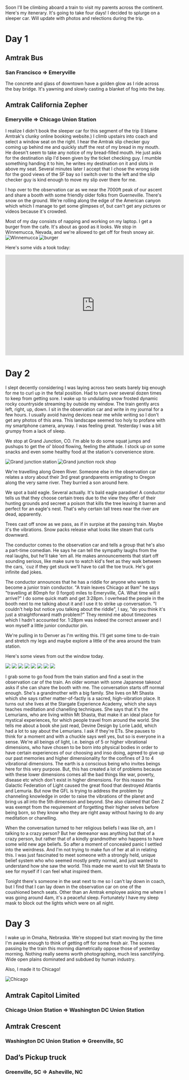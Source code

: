 Soon I'll be climbing aboard a train to visit my parents across the continent. Here's my itenerary. It's going to take four days! I decided to splurge on a sleeper car. Will update with photos and relections during the trip.

# Day 1

## Amtrak Bus
### San Francisco => Emeryville

The concrete and glass of downtown have a golden glow as I ride across the bay bridge. It's yawning and slowly casting a blanket of fog into the bay.

## Amtrak California Zepher
### Emeryville => Chicago Union Station

I realize I didn't book the sleeper car for this segment of the trip (I blame Amtrak's clunky online booking website.) I climb upstairs into coach and select a window seat on the right. I hear the Amtrak slip checker guy coming up behind me and quickly stuff the rest of my bread in my mouth. He doesn't seem to take any notice of my bread-filled mouth. He just asks for the destination slip I'd been given by the ticket checking guy. I mumble something handing it to him, he writes my destination on it and slots in above my seat. Several minutes later I accept that I chose the wrong side for the good views of the SF bay so I switch over to the left and the slip checker guy is kind enough to move my slip over there for me.

I hop over to the observation car as we near the 7000ft peak of our ascent and share a booth with some friendly older folks from Guerneville. There's snow on the ground. We're rolling along the edge of the American canyon which which I manage to get some glimpses of, but can't get any pictures or videos because it's crowded.

Most of my day consists of napping and working on my laptop. I get a burger from the cafe. It's about as good as it looks. We stop in Winnemucca, Nevada, and we're allowed to get off for fresh snowy air.
![Winnemucca](/a/zepher-capitol-crescent/winnemucca.jpg)
![burger](/a/zepher-capitol-crescent/burger.jpg)

Here's some vids a took today:
<iframe width="560" height="315" src="https://www.youtube-nocookie.com/embed/kNJZ3stnHH4" title="YouTube video player" frameborder="0" allow="accelerometer; autoplay; clipboard-write; encrypted-media; gyroscope; picture-in-picture" allowfullscreen></iframe>

# Day 2

I slept decently considering I was laying across two seats barely big enough for me to curl up in the fetal position. Had to turn over several dozen times to keep from getting sore. I wake up to undulating snow frosted dynamic rocky countryside streaming by outside my window. The train gently arcs left, right, up, down. I sit in the observation car and write in my journal for a few hours. I usually avoid having devices near me while writing so I don't get any photos of this area. This landscape seemed too holy to profane with my smartphone camera, anyway. I was feeling great. Yesterday I was a bit grumpy from a lack of sleep.

We stop at Grand Junction, CO. I'm able to do some squat jumps and pushups to get the ol' blood flowing, feeling the altitude. I stock up on some snacks and even some healthy food at the station's convenience store.

![Grand junction station](/a/zepher-capitol-crescent/IMG_1657.jpg "Brrr")
![Grand junction rock shop](/a/zepher-capitol-crescent/IMG_1658.jpg "Rocks!")

We're travelling along Green River. Someone else in the observation car relates a story about their 3rd great grandparents emigrating to Oregon along the very same river. They burried a son around here.

We spot a bald eagle. Several actually. It's bald eagle paradise! A conductor tells us that they choose certain trees due to the view they offer of their hunting grounds and secreet a poison that kills the tree leaving it barren and perfect for an eagle's nest. That's why certain tall trees near the river are dead, apparently.

Trees cast off snow as we pass, as if in surpise at the passing train. Maybe it's the vibrations. Snow packs release what looks like steam that curls downward.

The conductor comes to the observation car and tells a group that he's also a part-time comedian. He says he can tell the sympathy laughs from the real laughs, but he'll take 'em all. He makes announcements that start off sounding serious, like make sure to watch kid's feet as they walk between the cars, `cuz if they get stuck we'll have to call the toe truck. He's got infinite dad jokes.

The conductor announces that he has a riddle for anyone who wants to become a junior train conductor. "A train leaves Chicago at 9am" he says "travelling at 80mph for (I forgot) miles to Emeryville, CA. What time will it arrive?" I do some quick math and get 3:28pm. I overhead the people in the booth next to me talking about it and I use it to strike up conversation. "I couldn't help but notice you talking about the riddle", I say, "do you think it's just a straightforward math problem?" They remind me about timezones which I hadn't accounted for. 1:28pm was indeed the correct answer and I won myself a little junior conductor pin.

We're pulling in to Denver as I'm writing this. I'll get some time to de-train and stretch my legs and maybe explore a little of the area around the train station.

Here's some views from out the window today.

![](/a/zepher-capitol-crescent/IMG_1662.jpg)
![](/a/zepher-capitol-crescent/IMG_1665.jpg)
![](/a/zepher-capitol-crescent/IMG_1671.jpg)
![](/a/zepher-capitol-crescent/IMG_1681.jpg)
![](/a/zepher-capitol-crescent/IMG_1689.jpg)
![](/a/zepher-capitol-crescent/IMG_1692.jpg)
![](/a/zepher-capitol-crescent/IMG_1696.jpg)
![](/a/zepher-capitol-crescent/IMG_1710.jpg)

I grab some to go food from the train station and find a seat in the observation car of the train. An older woman with some Japanese takeout asks if she can share the booth with me. The conversation starts off normal enough. She's a grandmother with a big family. She lives on Mt Shasta which she says rather matter-of-factly is a sacred, high-vibration place. It turns out she lives at the Stargate Experience Academy, which she says teaches meditation and chanelling techniques. She says that it's the Lemurians, who are living within Mt Shasta, that make it an ideal place for mystical experiences, for which people travel from around the world. She tells me about a book she just read, Devine Design by Lorie Ladd, which had a lot to say about the Lemurians. I ask if they're ETs. She pauses to think for a moment and with a chuckle says well yes, but so is everyone in a sense. We're all beings of light, i.e. beings of 5 or higher vibrational dimensions, who have chosen to be born into physical bodies in order to have certain experiences of our choosing and inso doing, agreed to give up our past memories and higher dimensionality for the confines of 3 to 4 vibrational dimensions. The earth is a conscious being who invites beings here for this very purpose. But, this has created a lot of problems because with these lower dimensions comes all the bad things like war, poverty, disease etc which don't exist in higher dimensions. For this reason the Galactic Federation of Light caused the great flood that destroyed Atlantis and Lemuria. But now the GFL is trying to address the problem by channeling knowledge in order to raise the vibrations of the planet and bring us all into the 5th dimension and beyond. She also claimed that Gen Z was exempt from the requirement of forgetting their higher selves before being born, so they know who they are right away without having to do any meditation or chanelling.

When the conversation turned to her religious beliefs I was like oh, am I talking to a crazy person? But her demeanor was anything but that of a crazy person, but rather that of a kindly grandmother who happens to have some wild new age beliefs. So after a moment of concealed panic I settled into the weirdness. And I'm not trying to make fun of her at all in relating this. I was just fascinated to meet someone with a strongly held, unique belief system who who seemed mostly pretty normal, and just wanted to understand how she saw the world. This made me want to visit Mt Shasta to see for myself if I can feel what inspired them.

Tonight there's someone in the seat next to me so I can't lay down in coach, but I find that I can lay down in the observation car on one of the coushioned bench seats. Other than an Amtrak employee asking me where I was going around 4am, it's a peaceful sleep. Fortunately I have my sleep mask to block out the lights which were on all night.

# Day 3

I wake up in Omaha, Nebraska. We're stopped but start moving by the time I'm awake enough to think of getting off for some fresh air. The scenes passing by the train this morning diametrically oppose those of yesterday morning. Nothing really seems worth photographing, much less sanctifying. Wide open plains dominated and subdued by human industry.

Also, I made it to Chicago!

![Chicago](/a/zepher-capitol-crescent/chicago.jpg)

## Amtrak Capitol Limited
### Chicago Union Station => Washington DC Union Station

## Amtrak Crescent
### Washington DC Union Station => Greenville, SC

## Dad’s Pickup truck
### Greenville, SC => Asheville, NC
